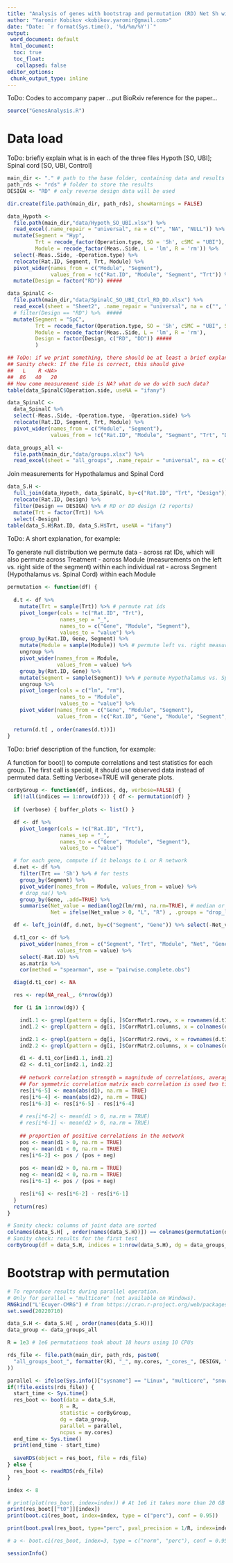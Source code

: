```yaml
---
title: "Analysis of genes with bootstrap and permutation (RD) Net Sh with median"
author: "Yaromir Kobikov <kobikov.yaromir@gmail.com>"
date: "Date: `r format(Sys.time(), '%d/%m/%Y')`"
output:
 word_document: default
 html_document:
  toc: true
  toc_float:
   collapsed: false
editor_options:
 chunk_output_type: inline
---
```


ToDo: Codes to accompany paper ...put BioRxiv reference for the paper... 

```r
source("GenesAnalysis.R")
```
# 
<!-- # https://thomasleeper.com/Rcourse/Tutorials/permutationtests.html -->

# Data load

ToDo: briefly explain what is in each of the three files
Hypoth [SO, UBI];
Spinal cord [SO, UBI, Control]

```r
main_dir <- "." # path to the base folder, containing data and results
path_rds <- "rds" # folder to store the results
DESIGN <- "RD" # only reverse design data will be used

dir.create(file.path(main_dir, path_rds), showWarnings = FALSE)

data_Hypoth <-
  file.path(main_dir,"data/Hypoth_SO_UBI.xlsx") %>% 
  read_excel(.name_repair = "universal", na = c("", "NA", "NULL")) %>% 
  mutate(Segment = "Hyp",
         Trt = recode_factor(Operation.type, SO = 'Sh', cSMC = "UBI"),
         Module = recode_factor(Meas..Side, L = 'lm', R = 'rm')) %>% 
  select(-Meas..Side, -Operation.type) %>% 
  relocate(Rat.ID, Segment, Trt, Module) %>% 
  pivot_wider(names_from = c("Module", "Segment"),
              values_from = !c("Rat.ID", "Module", "Segment", "Trt")) %>% 
  mutate(Design = factor("RD")) #####

data_SpinalC <-
  file.path(main_dir,"data/SpinalC_SO_UBI_Ctrl_RD_DD.xlsx") %>%
  read_excel(sheet = "Sheet2", .name_repair = "universal", na = c("", "NA", "NULL")) %>% 
  # filter(Design == "RD") %>%  #####
  mutate(Segment = "SpC",
         Trt = recode_factor(Operation.type, SO = 'Sh', cSMC = "UBI", SMC = "UBI"),
         Module = recode_factor(Meas..Side, L = 'lm', R = 'rm'),
         Design = factor(Design, c("RD", "DD")) #####
         )

## ToDo: if we print something, there should be at least a brief explanation. For example:
## Sanity check: If the file is correct, this should give
##   L    R <NA> 
##  86   40   20 
## How come measurement side is NA? what do we do with such data?
table(data_SpinalC$Operation.side, useNA = "ifany")

data_SpinalC <- 
  data_SpinalC %>% 
  select(-Meas..Side, -Operation.type, -Operation.side) %>% 
  relocate(Rat.ID, Segment, Trt, Module) %>% 
  pivot_wider(names_from = c("Module", "Segment"),
              values_from = !c("Rat.ID", "Module", "Segment", "Trt", "Design")) #####

data_groups_all <-
  file.path(main_dir,"data/groups.xlsx") %>%
  read_excel(sheet = "all_groups", .name_repair = "universal", na = c("", "NA", "NULL"))
```

Join measurements for Hypothalamus and Spinal Cord

```r
data_S.H <- 
  full_join(data_Hypoth, data_SpinalC, by=c("Rat.ID", "Trt", "Design")) %>%
  relocate(Rat.ID, Design) %>% 
  filter(Design == DESIGN) %>% # RD or DD design (2 reports)
  mutate(Trt = factor(Trt)) %>% 
  select(-Design)
table(data_S.H$Rat.ID, data_S.H$Trt, useNA = "ifany")
```

ToDo: A short explanation, for example:

To generate null distribution we permute data 
 - across rat IDs, which will also permute across Treatment
 - across Module (measurements on the left vs. right side of the segment) within each individual rat
 - across Segment (Hypothalamus vs. Spinal Cord) within each Module

```r
permutation <- function(df) {
  
  d.t <- df %>%
    mutate(Trt = sample(Trt)) %>% # permute rat ids
    pivot_longer(cols = !c("Rat.ID", "Trt"),
                 names_sep = "_",
                 names_to = c("Gene", "Module", "Segment"),
                 values_to = "value") %>%
    group_by(Rat.ID, Gene, Segment) %>%
    mutate(Module = sample(Module)) %>% # permute left vs. right measurement sides
    ungroup %>%
    pivot_wider(names_from = Module,
                values_from = value) %>%
    group_by(Rat.ID, Gene) %>%
    mutate(Segment = sample(Segment)) %>% # permute Hypothalamus vs. Spinal Cord
    ungroup %>%
    pivot_longer(cols = c("lm", "rm"),
                 names_to = "Module",
                 values_to = "value") %>%
    pivot_wider(names_from = c("Gene", "Module", "Segment"),
                values_from = !c("Rat.ID", "Gene", "Module", "Segment", "Trt"))
  
  return(d.t[ , order(names(d.t))])
}
```

ToDo: brief description of the function, for example:

A function for boot() to compute correlations and test statistics for each group.
The first call is special, it should use observed data instead of permuted data.
Setting Verbose=TRUE will generate plots.

```r
corByGroup <- function(df, indices, dg, verbose=FALSE) {
  if(!all(indices == 1:nrow(df))) { df <- permutation(df) }
  
  if (verbose) { buffer_plots <- list() }

  df <- df %>%
    pivot_longer(cols = !c("Rat.ID", "Trt"),
                 names_sep = "_",
                 names_to = c("Gene", "Module", "Segment"),
                 values_to = "value")

  # for each gene, compute if it belongs to L or R network
  d.net <- df %>%
    filter(Trt == 'Sh') %>% # for tests
    group_by(Segment) %>%
    pivot_wider(names_from = Module, values_from = value) %>%
    # drop_na() %>%
    group_by(Gene, .add=TRUE) %>%
    summarise(Net_value = median(log2(lm/rm), na.rm=TRUE), # median or mean 
              Net = ifelse(Net_value > 0, "L", "R") , .groups = "drop_last")

  df <- left_join(df, d.net, by=c("Segment", "Gene")) %>% select(-Net_value)

  d.t1_cor <- df %>%
    pivot_wider(names_from = c("Segment", "Trt", "Module", "Net", "Gene"),
                values_from = value) %>%
    select(-Rat.ID) %>%
    as.matrix %>%
    cor(method = "spearman", use = "pairwise.complete.obs")

  diag(d.t1_cor) <- NA

  res <- rep(NA_real_, 6*nrow(dg))

  for (i in 1:nrow(dg)) {

    ind1.1 <- grepl(pattern = dg[i, ]$CorrMatr1.rows, x = rownames(d.t1_cor))
    ind1.2 <- grepl(pattern = dg[i, ]$CorrMatr1.columns, x = colnames(d.t1_cor))

    ind2.1 <- grepl(pattern = dg[i, ]$CorrMatr2.rows, x = rownames(d.t1_cor))
    ind2.2 <- grepl(pattern = dg[i, ]$CorrMatr2.columns, x = colnames(d.t1_cor))

    d1 <- d.t1_cor[ind1.1, ind1.2]
    d2 <- d.t1_cor[ind2.1, ind2.2]
    
    ## network correlation strength = magnitude of correlations, averaged across all pairwise correlations
    ## For symmetric correlation matrix each correlation is used two times, but it does not affect the average.
    res[i*6-5] <- mean(abs(d1), na.rm = TRUE)
    res[i*6-4] <- mean(abs(d2), na.rm = TRUE)
    res[i*6-3] <- res[i*6-5] - res[i*6-4]
    
    # res[i*6-2] <- mean(d1 > 0, na.rm = TRUE)
    # res[i*6-1] <- mean(d2 > 0, na.rm = TRUE)
    
    ## proportion of positive correlations in the network
    pos <- mean(d1 > 0, na.rm = TRUE)
    neg <- mean(d1 < 0, na.rm = TRUE)
    res[i*6-2] <- pos / (pos + neg)
    
    pos <- mean(d2 > 0, na.rm = TRUE)
    neg <- mean(d2 < 0, na.rm = TRUE)
    res[i*6-1] <- pos / (pos + neg)

    res[i*6] <- res[i*6-2] - res[i*6-1]
  }
  return(res)
}
```

```r
# Sanity check: columns of joint data are sorted
colnames(data_S.H[ , order(names(data_S.H))]) == colnames(permutation(data_S.H[ , order(names(data_S.H))]))
# Sanity check: results for the first test
corByGroup(df = data_S.H, indices = 1:nrow(data_S.H), dg = data_groups_all %>% slice(1:1))
```

# Bootstrap with permutation

```r
# To reproduce results during parallel operation. 
# Only for parallel = "multicore" (not available on Windows).
RNGkind("L'Ecuyer-CMRG") # from https://cran.r-project.org/web/packages/boot/boot.pdf (14 page)
set.seed(20220710)

data_S.H <- data_S.H[ , order(names(data_S.H))]
data_group <- data_groups_all

R = 1e3 # 1e6 permutations took about 18 hours using 10 CPUs

rds_file <- file.path(main_dir, path_rds, paste0(
  "all_groups_boot_", formatter(R), "_", my.cores, "_cores_", DESIGN, "_Net_Sh.rds"
))

parallel <- ifelse(Sys.info()["sysname"] == "Linux", "multicore", "snow")
if(!file.exists(rds_file)) {
  start_time <- Sys.time()
  res_boot <- boot(data = data_S.H,
                 R = R,
                 statistic = corByGroup,
                 dg = data_group,
                 parallel = parallel,
                 ncpus = my.cores)
  end_time <- Sys.time()
  print(end_time - start_time)
  
  saveRDS(object = res_boot, file = rds_file)
} else {
  res_boot <- readRDS(rds_file)
}
```

```r
index <- 8

# print(plot(res_boot, index=index)) # At 1e6 it takes more than 20 GB of RAM, be careful.
print(res_boot[["t0"]][index])
print(boot.ci(res_boot, index=index, type = c("perc"), conf = 0.95))

print(boot.pval(res_boot, type="perc", pval_precision = 1/R, index=index, theta_null = res_boot[["t0"]][index]))

# a <- boot.ci(res_boot, index=3, type = c("norm", "perc"), conf = 0.95)
```

```r
sessionInfo()
```
